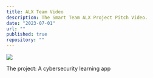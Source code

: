 ```yaml
---
title: ALX Team Video
description: The Smart Team ALX Project Pitch Video.
date: "2023-07-01"
url: ""
published: true
repository: ""
---
```



[![](https://unkey.dev/images/landing/app.png)](https://planetfall.io)

The project: A cybersecurity learning app
